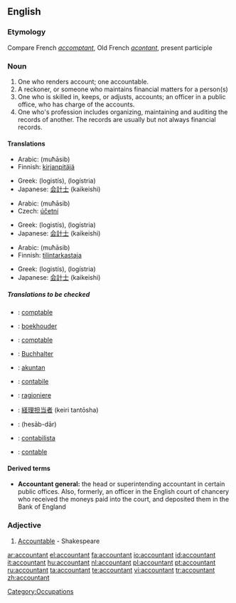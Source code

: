 ==English==

===Etymology===
Compare French ''[[accomptant]]'', Old French ''[[acontant]]'', present participle

===Noun===
{{wikipedia}}
{{en-noun}}

# One who renders account; one accountable.
# A reckoner, or someone who maintains financial matters for a person(s)
# One who is skilled in, keeps, or adjusts, accounts; an officer in a public office, who has charge of the accounts.
# One who's profession includes organizing, maintaining and auditing the records of another.  The records are usually but not always financial records.

====Translations====
{{trans-top|One who renders account; one accountable}}
{{trans-mid}}
{{trans-bottom}}

{{trans-top|A reckoner, or someone who maintains financial matters for a person(s)}}
*Arabic: {{ARchar|[[محاسب]]}} (muħāsib) {{m}}
*Finnish: [[kirjanpitäjä]]
{{trans-mid}}
*Greek: {{t|el|λογιστής|m|s}} (logistís), {{t|el|λογίστρια|f|s}} (logístria)
*Japanese: [[会計士]] (kaikeishi)
{{trans-bottom}}

{{trans-top|One who is skilled in, keeps, or adjusts, accounts}}
*Arabic: {{ARchar|[[محاسب]]}} (muħāsib) {{m}}
*Czech: [[účetní]] {{m}}
{{trans-mid}}
*Greek: {{t|el|λογιστής|m|s}} (logistís), {{t|el|λογίστρια|f|s}} (logístria)
*Japanese: [[会計士]] (kaikeishi)
{{trans-bottom}}

{{trans-top|One who's profession includes organizing, maintaining and auditing the records of another}}
*Arabic: {{ARchar|[[محاسب]]}} (muħāsib) {{m}}
*Finnish: [[tilintarkastaja]]
{{trans-mid}}
*Greek: {{t|el|λογιστής|m|s}} (logistís), {{t|el|λογίστρια|f|s}} (logístria)
*Japanese: [[会計士]] (kaikeishi)
{{trans-bottom}}

=====Translations to be checked=====
{{checktrans}}
{{top}}
*{{ttbc|Catalan}}: [[comptable]]
*{{ttbc|Dutch}}: [[boekhouder]]
*{{ttbc|French}}: [[comptable]]
*{{ttbc|German}}: [[Buchhalter]]
*{{ttbc|Indonesian}}: [[akuntan]]
{{mid}}
*{{ttbc|Interlingua}}: [[contabile]]
*{{ttbc|Italian}}: [[ragioniere]]
*{{ttbc|Japanese}}: [[経理担当者]] (keiri tantōsha)
*{{ttbc|Persian}}: {{FAchar|[[حسابدار]]}} (hesāb-dār)
*{{ttbc|Portuguese}}: [[contabilista]]
*{{ttbc|Spanish}}: [[contable]]
{{bottom}}

====Derived terms====
*'''Accountant general:''' the head or superintending accountant in certain public offices. Also, formerly, an officer in the English court of chancery who received the moneys paid into the court, and deposited them in the Bank of England

===Adjective===
{{en-adj}}

# {{obsolete}} [[Accountable]] - Shakespeare

[[Category:Occupations]]

[[ar:accountant]]
[[el:accountant]]
[[fa:accountant]]
[[io:accountant]]
[[id:accountant]]
[[it:accountant]]
[[hu:accountant]]
[[nl:accountant]]
[[pl:accountant]]
[[pt:accountant]]
[[ru:accountant]]
[[ta:accountant]]
[[te:accountant]]
[[vi:accountant]]
[[tr:accountant]]
[[zh:accountant]]
